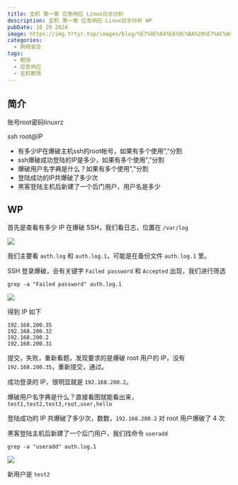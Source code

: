 ```yaml
---
title: 玄机 第一章 应急响应 Linux日志分析
description: 玄机 第一章 应急响应-Linux日志分析 WP
pubDate: 10 29 2024
image: https://img.trtyr.top/images/blog/%E7%8E%84%E6%9C%BA%20%E7%AC%AC%E4%B8%80%E7%AB%A0%20%E5%BA%94%E6%80%A5%E5%93%8D%E5%BA%94-Linux%E6%97%A5%E5%BF%97%E5%88%86%E6%9E%90/002%20%E7%AC%AC%E4%B8%80%E7%AB%A0%20%E5%BA%94%E6%80%A5%E5%93%8D%E5%BA%94-Linux%E6%97%A5%E5%BF%97%E5%88%86%E6%9E%90-2.webp
categories:
  - 网络安全
tags:
  - 靶场
  - 应急响应
  - 玄机靶场
---
```


## 简介

账号root密码linuxrz

ssh root@IP

- 有多少IP在爆破主机ssh的root帐号，如果有多个使用","分割
- ssh爆破成功登陆的IP是多少，如果有多个使用","分割
- 爆破用户名字典是什么？如果有多个使用","分割
- 登陆成功的IP共爆破了多少次
- 黑客登陆主机后新建了一个后门用户，用户名是多少

## WP

首先是查看有多少 IP 在爆破 SSH，我们看日志，位置在 `/var/log`

![](https://img.trtyr.top/images/blog/%E7%8E%84%E6%9C%BA%20%E7%AC%AC%E4%B8%80%E7%AB%A0%20%E5%BA%94%E6%80%A5%E5%93%8D%E5%BA%94-Linux%E6%97%A5%E5%BF%97%E5%88%86%E6%9E%90/002%20%E7%AC%AC%E4%B8%80%E7%AB%A0%20%E5%BA%94%E6%80%A5%E5%93%8D%E5%BA%94-Linux%E6%97%A5%E5%BF%97%E5%88%86%E6%9E%90-1.webp)

我们主要看 `auth.log` 和 `auth.log.1`，可能是在备份文件 `auth.log.1` 里。

SSH 登录爆破，会有关键字 `Failed password` 和 `Accepted` 出现，我们进行筛选

```shell
grep -a "Failed password" auth.log.1
```

![](https://img.trtyr.top/images/blog/%E7%8E%84%E6%9C%BA%20%E7%AC%AC%E4%B8%80%E7%AB%A0%20%E5%BA%94%E6%80%A5%E5%93%8D%E5%BA%94-Linux%E6%97%A5%E5%BF%97%E5%88%86%E6%9E%90/002%20%E7%AC%AC%E4%B8%80%E7%AB%A0%20%E5%BA%94%E6%80%A5%E5%93%8D%E5%BA%94-Linux%E6%97%A5%E5%BF%97%E5%88%86%E6%9E%90-2.webp)

得到 IP 如下

```
192.168.200.35
192.168.200.32
192.168.200.2
192.168.200.31
```

提交，失败，重新看题，发现要求的是爆破 root 用户的 IP，没有 `192.168.200.35`，重新提交，通过。

成功登录的 IP，很明显就是 `192.168.200.2`。

爆破用户名字典是什么？直接看图就能看出来，`test1,test2,test3,root,user,hello`

登陆成功的 IP 共爆破了多少次，数数，`192.168.200.2` 对 root 用户爆破了 4 次

黑客登陆主机后新建了一个后门用户，我们找命令 `useradd`

```shell
grep -a "useradd" auth.log.1
```

![](https://img.trtyr.top/images/blog/%E7%8E%84%E6%9C%BA%20%E7%AC%AC%E4%B8%80%E7%AB%A0%20%E5%BA%94%E6%80%A5%E5%93%8D%E5%BA%94-Linux%E6%97%A5%E5%BF%97%E5%88%86%E6%9E%90/002%20%E7%AC%AC%E4%B8%80%E7%AB%A0%20%E5%BA%94%E6%80%A5%E5%93%8D%E5%BA%94-Linux%E6%97%A5%E5%BF%97%E5%88%86%E6%9E%90-3.webp)

新用户是 `test2`
